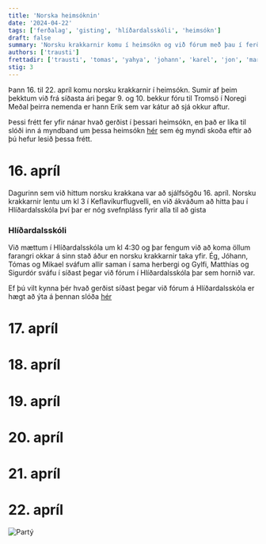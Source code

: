 ```yaml
---
title: 'Norska heimsóknin'
date: '2024-04-22'
tags: ['ferðalag', 'gisting', 'hlíðardalsskóli', 'heimsókn']
draft: false
summary: 'Norsku krakkarnir komu í heimsókn og við fórum með þau í ferðalag'
authors: ['trausti']
frettadir: ['trausti', 'tomas', 'yahya', 'johann', 'karel', 'jon', 'marteinn', 'mikael', 'oreglufolk', 'erik']
stig: 3
---
```



Þann 16. til 22. apríl komu norsku krakkarnir í heimsókn.
Sumir af þeim þekktum við frá síðasta ári þegar 9. og 10. bekkur fóru til Tromsö í Noregi
Meðal þeirra nemenda er hann Erik sem var kátur að sjá okkur aftur.


Þessi frétt fer yfir nánar hvað gerðist í þessari heimsókn, en það er líka til slóði inn á myndband um þessa heimsókn [hér](/verkefni/Norsklendingaheimsokn)
sem ég myndi skoða eftir að þú hefur lesið þessa frétt.


<TOCInline toc={props.toc} asDisclosure />


# 16. apríl


Dagurinn sem við hittum norsku krakkana var að sjálfsögðu 16. apríl.
Norsku krakkarnir lentu um kl 3 í Keflavíkurflugvelli, en við ákváðum að hitta þau í Hlíðardalsskóla því þar er nóg svefnpláss fyrir alla til að gista



### Hlíðardalsskóli


Við mættum í Hlíðardalsskóla um kl 4:30 og þar fengum við að koma öllum farangri okkar á sinn stað áður en norsku krakkarnir taka yfir.
Ég, Jóhann, Tómas og Mikael sváfum allir saman í sama herbergi og Gylfi, Matthías og Sigurdór sváfu í síðast þegar við fórum í Hlíðardalsskóla þar sem hornið var.


Ef þú vilt kynna þér hvað gerðist síðast þegar við fórum á Hlíðardalsskóla er hægt að ýta á þennan slóða [hér](/frettir/hlidardalsskoli)


# 17. apríl


# 18. apríl


# 19. apríl


# 20. apríl


# 21. apríl


# 22. apríl


![Partý](/static/images/faerslur/Norsklendingaferd-2024/party.jpg)



